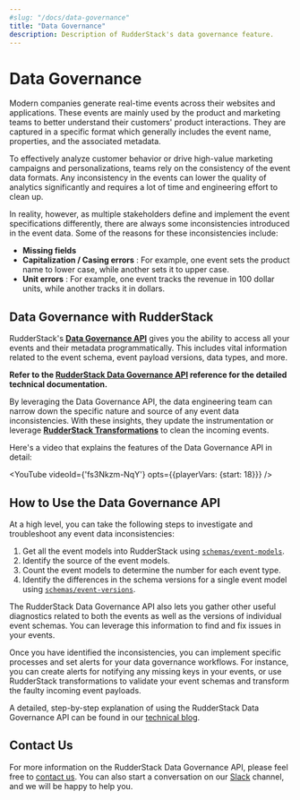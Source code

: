 ```yaml
---
#slug: "/docs/data-governance"
title: "Data Governance"
description: Description of RudderStack's data governance feature.
---
```


# Data Governance

Modern companies generate real-time events across their websites and applications. These events are mainly used by the product and marketing teams to better understand their customers' product interactions. They are captured in a specific format which generally includes the event name, properties, and the associated metadata.

To effectively analyze customer behavior or drive high-value marketing campaigns and personalizations, teams rely on the consistency of the event data formats. Any inconsistency in the events can lower the quality of analytics significantly and requires a lot of time and engineering effort to clean up.

In reality, however, as multiple stakeholders define and implement the event specifications differently, there are always some inconsistencies introduced in the event data. Some of the reasons for these inconsistencies include:

- **Missing fields**
- **Capitalization / Casing errors** : For example, one event sets the product name to lower case, while another sets it to upper case.
- **Unit errors** : For example, one event tracks the revenue in 100 dollar units, while another tracks it in dollars.

## **Data Governance with RudderStack**

RudderStack's [**Data Governance API**](https://rudderstack.com/docs/rudderstack-api-spec/rudderstack-data-governance-api) gives you the ability to access all your events and their metadata programmatically. This includes vital information related to the event schema, event payload versions, data types, and more.

<div class="infoBlock">

**Refer to the <a href="./rudderstack-data-governance-api">RudderStack Data Governance API</a> reference for the detailed technical documentation.**

</div>

By leveraging the Data Governance API, the data engineering team can narrow down the specific nature and source of any event data inconsistencies. With these insights, they update the instrumentation or leverage [**RudderStack Transformations**](https://rudderstack.com/docs/transformations) to clean the incoming events.

Here's a video that explains the features of the Data Governance API in detail:

<!--https://www.youtube.com/watch?v=fs3Nkzm-NqY&t=18s&ab_channel=RudderStack-->

<YouTube
  videoId={'fs3Nkzm-NqY'}
  opts={{playerVars: {start: 18}}}
/>

## How to Use the Data Governance API

At a high level, you can take the following steps to investigate and troubleshoot any event data inconsistencies:

1. Get all the event models into RudderStack using [`schemas/event-models`](https://rudderstack.com/docs/rudderstack-api-spec/rudderstack-data-governance-api#schemas-event-models).
2. Identify the source of the event models.
3. Count the event models to determine the number for each event type.
4. Identify the differences in the schema versions for a single event model using [`schemas/event-versions`](https://rudderstack.com/docs/rudderstack-api-spec/rudderstack-data-governance-api#schemas-event-versions).

<div class="successBlock">

  The RudderStack Data Governance API also lets you gather other useful
  diagnostics related to both the events as well as the versions of individual
  event schemas. You can leverage this information to find and fix issues in
  your events.
</div>

Once you have identified the inconsistencies, you can implement specific processes and set alerts for your data governance workflows. For instance, you can create alerts for notifying any missing keys in your events, or use RudderStack transformations to validate your event schemas and transform the faulty incoming event payloads.

<div class="infoBlock">

A detailed, step-by-step explanation of using the RudderStack Data Governance API can be found in our <a href="https://rudderstack.com/blog/rudderstacks-data-governance-api">technical blog</a>.

</div>

## Contact Us

For more information on the RudderStack Data Governance API, please feel free to [contact us](mailto:%20docs@rudderstack.com). You can also start a conversation on our [Slack](https://rudderstack.com/join-rudderstack-slack-community) channel, and we will be happy to help you.
